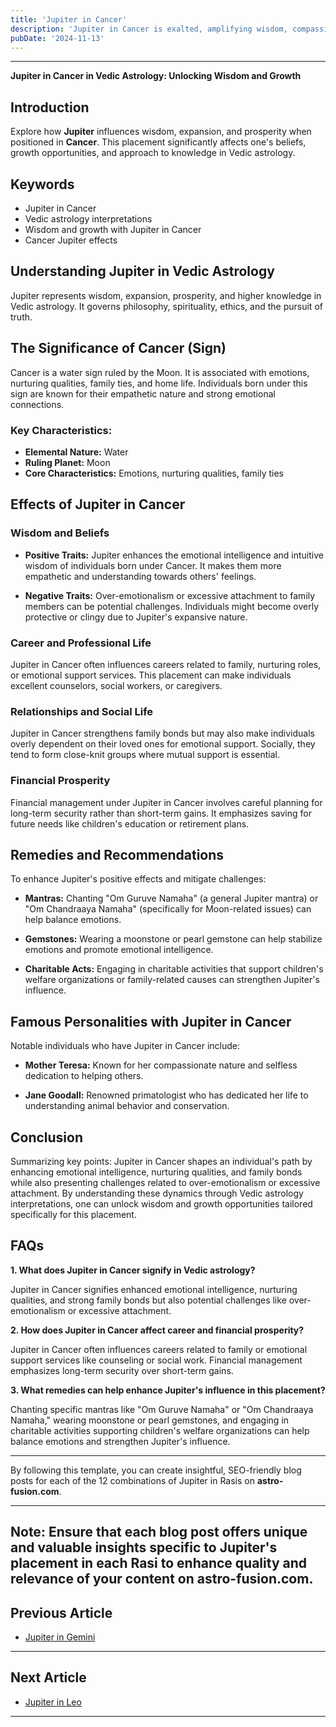 ```yaml
---
title: 'Jupiter in Cancer'
description: 'Jupiter in Cancer is exalted, amplifying wisdom, compassion, and emotional intelligence. Individuals are nurturing, protective, and often have strong family values and intuitive abilities, in Vedic Astrology.'
pubDate: '2024-11-13'
---
```


---

**Jupiter in Cancer in Vedic Astrology: Unlocking Wisdom and Growth**

## Introduction

Explore how **Jupiter** influences wisdom, expansion, and prosperity when positioned in **Cancer**. This placement significantly affects one's beliefs, growth opportunities, and approach to knowledge in Vedic astrology.

## Keywords

- Jupiter in Cancer
- Vedic astrology interpretations
- Wisdom and growth with Jupiter in Cancer
- Cancer Jupiter effects

## Understanding Jupiter in Vedic Astrology

Jupiter represents wisdom, expansion, prosperity, and higher knowledge in Vedic astrology. It governs philosophy, spirituality, ethics, and the pursuit of truth.

## The Significance of Cancer (Sign)

Cancer is a water sign ruled by the Moon. It is associated with emotions, nurturing qualities, family ties, and home life. Individuals born under this sign are known for their empathetic nature and strong emotional connections.

### Key Characteristics:
- **Elemental Nature:** Water
- **Ruling Planet:** Moon
- **Core Characteristics:** Emotions, nurturing qualities, family ties

## Effects of Jupiter in Cancer

### Wisdom and Beliefs

- **Positive Traits:** Jupiter enhances the emotional intelligence and intuitive wisdom of individuals born under Cancer. It makes them more empathetic and understanding towards others' feelings.
  
- **Negative Traits:** Over-emotionalism or excessive attachment to family members can be potential challenges. Individuals might become overly protective or clingy due to Jupiter's expansive nature.

### Career and Professional Life

Jupiter in Cancer often influences careers related to family, nurturing roles, or emotional support services. This placement can make individuals excellent counselors, social workers, or caregivers.

### Relationships and Social Life

Jupiter in Cancer strengthens family bonds but may also make individuals overly dependent on their loved ones for emotional support. Socially, they tend to form close-knit groups where mutual support is essential.

### Financial Prosperity

Financial management under Jupiter in Cancer involves careful planning for long-term security rather than short-term gains. It emphasizes saving for future needs like children's education or retirement plans.

## Remedies and Recommendations

To enhance Jupiter's positive effects and mitigate challenges:

- **Mantras:** Chanting "Om Guruve Namaha" (a general Jupiter mantra) or "Om Chandraaya Namaha" (specifically for Moon-related issues) can help balance emotions.
  
- **Gemstones:** Wearing a moonstone or pearl gemstone can help stabilize emotions and promote emotional intelligence.
  
- **Charitable Acts:** Engaging in charitable activities that support children's welfare organizations or family-related causes can strengthen Jupiter's influence.

## Famous Personalities with Jupiter in Cancer

Notable individuals who have Jupiter in Cancer include:

- **Mother Teresa:** Known for her compassionate nature and selfless dedication to helping others.
  
- **Jane Goodall:** Renowned primatologist who has dedicated her life to understanding animal behavior and conservation.

## Conclusion

Summarizing key points:
Jupiter in Cancer shapes an individual's path by enhancing emotional intelligence, nurturing qualities, and family bonds while also presenting challenges related to over-emotionalism or excessive attachment. By understanding these dynamics through Vedic astrology interpretations, one can unlock wisdom and growth opportunities tailored specifically for this placement.

## FAQs

**1. What does Jupiter in Cancer signify in Vedic astrology?**

Jupiter in Cancer signifies enhanced emotional intelligence, nurturing qualities, and strong family bonds but also potential challenges like over-emotionalism or excessive attachment.

**2. How does Jupiter in Cancer affect career and financial prosperity?**

Jupiter in Cancer often influences careers related to family or emotional support services like counseling or social work. Financial management emphasizes long-term security over short-term gains.

**3. What remedies can help enhance Jupiter's influence in this placement?**

Chanting specific mantras like "Om Guruve Namaha" or "Om Chandraaya Namaha," wearing moonstone or pearl gemstones, and engaging in charitable activities supporting children's welfare organizations can help balance emotions and strengthen Jupiter's influence.


---

By following this template, you can create insightful, SEO-friendly blog posts for each of the 12 combinations of Jupiter in Rasis on **astro-fusion.com**.

---

**Note:** Ensure that each blog post offers unique and valuable insights specific to Jupiter's placement in each Rasi to enhance quality and relevance of your content on **astro-fusion.com**.
---

## Previous Article
- [Jupiter in Gemini](/blogs-md/0805_Jupiter_in_Rashi/080503_Jupiter_in_Gemini.mdx)

---

## Next Article
- [Jupiter in Leo](/blogs-md/0805_Jupiter_in_Rashi/080505_Jupiter_in_Leo.mdx)

---
